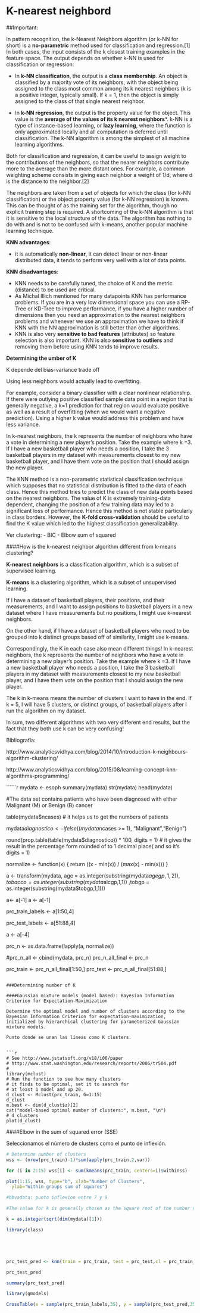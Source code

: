 K-nearest neighbord
========================

##Important:


In pattern recognition, the k-Nearest Neighbors algorithm (or k-NN for short) is a **no-parametric** method used for classification and regression.[1] In both cases, the input consists of the k closest training examples in the feature space. The output depends on whether k-NN is used for classification or regression:

* In **k-NN classification**, the output is a **class membership**. An object is classified by a majority vote of its neighbors, with the object being assigned to the class most common among its k nearest neighbors (k is a positive integer, typically small). If k = 1, then the object is simply assigned to the class of that single nearest neighbor.

* In **k-NN regression**, the output is the property value for the object. This value is the **average of the values of its k nearest neighbors***.
k-NN is a type of instance-based learning, or **lazy learning**, where the function is only approximated locally and all computation is deferred until classification. The k-NN algorithm is among the simplest of all machine learning algorithms.

Both for classification and regression, it can be useful to assign weight to the contributions of the neighbors, so that the nearer neighbors contribute more to the average than the more distant ones. For example, a common weighting scheme consists in giving each neighbor a weight of 1/d, where d is the distance to the neighbor.[2]

The neighbors are taken from a set of objects for which the class (for k-NN classification) or the object property value (for k-NN regression) is known. This can be thought of as the training set for the algorithm, though no explicit training step is required.
A shortcoming of the k-NN algorithm is that it is sensitive to the local structure of the data. The algorithm has nothing to do with and is not to be confused with k-means, another popular machine learning technique.


**KNN advantages**:

* it is automatically **non-linear**, it can detect linear or non-linear distributed data, it tends to perform very well with a lot of data points.

**KNN disadvantages**:

* KNN needs to be carefully tuned, the choice of K and the metric (distance) to be used are critical. 
* As Michal Illich mentioned for many datapoints KNN has performance problems. If you are in a very low dimensional space you can use a RP-Tree or KD-Tree to improve performance, if you have a higher number of dimensions then you need an approximation to the nearest neighbors problems and whenever we use an approximation we have to think if KNN with the NN approximation is still better than other algorithms.
* KNN is also very **sensitive to bad features** (attributes) so feature selection is also important. KNN is also **sensitive to outliers** and removing them before using KNN tends to improve results.

**Determining the umber of K**

K depende del bias-variance trade off

Using less neighbors would actually lead to overfitting. 

For example, consider a binary classifier with a clear nonlinear relationship. If there were outlying positive classified sample data point in a region that is generally negative, a  k=1 prediction for that region would evaluate positive as well as a result of overfitting (when we would want a negative prediction). Using a higher  k  value would address this problem and have less variance.

In k-nearest neighbors, the k represents the number of neighbors who have a vote in determining a new player's position. Take the example where k =3. If I have a new basketball player who needs a position, I take the 3 basketball players in my dataset with measurements closest to my new basketball player, and I have them vote on the position that I should assign the new player.


The KNN method is a non-parametric statistical classification technique which supposes that no statistical distribution is fitted to the data of each class. Hence this method tries to predict the class of new data points based on the nearest neighbors. The value of K is extremely training-data dependent, changing the position of a few training data may led to a significant loss of performance. Hence this method is not stable particularly in class borders. However, the **K-fold cross-validation** should be useful to find the K value which led to the highest classification generalizability.

Ver clustering:
- BIC
- Elbow sum of squared 


####How is the k-nearest neighbor algorithm different from k-means clustering?

**K-nearest neighbors** is a classification algorithm, which is a subset of supervised learning.

**K-means** is a clustering algorithm, which is a subset of unsupervised learning.

If I have a dataset of basketball players, their positions, and their measurements, and I want to assign positions to basketball players in a new dataset where I have measurements but no positions, I might use k-nearest neighbors.

On the other hand, if I have a dataset of basketball players who need to be grouped into k distinct groups based off of similarity, I might use k-means.

Correspondingly, the K in each case also mean different things! In k-nearest neighbors, the k represents the number of neighbors who have a vote in determining a new player's position. Take the example where k =3. If I have a new basketball player who needs a position, I take the 3 basketball players in my dataset with measurements closest to my new basketball player, and I have them vote on the position that I should assign the new player.

The k in k-means means the number of clusters I want to have in the end. If k = 5, I will have 5 clusters, or distinct groups, of basketball players after I run the algorithm on my dataset.

In sum, two different algorithms with two very different end results, but the fact that they both use k can be very confusing! 






Bibliografía:



http://www.analyticsvidhya.com/blog/2014/10/introduction-k-neighbours-algorithm-clustering/

http://www.analyticsvidhya.com/blog/2015/08/learning-concept-knn-algorithms-programming/

``````r


mydata <- esoph
summary(mydata)
str(mydata)
head(mydata)


#The data set contains patients who have been diagnosed with either Malignant (M) or Benign (B) cancer

table(mydata$ncases)  # it helps us to get the numbers of patients

mydata$diagnostico <- ifelse((mydata$ncases >= 1), "Malignant","Benign")




round(prop.table(table(mydata$diagnostico)) * 100, digits = 1)  # it gives the result in the percentage form rounded of to 1 decimal place( and so it's digits = 1)


normalize <- function(x) { return ((x - min(x)) / (max(x) - min(x))) }


a <- transform(mydata, age = as.integer(substring(mydata$agegp,1,2)), tobacco = as.integer(substring(mydata$alcgp,1,1))
               ,tobgp = as.integer(substring(mydata$tobgp,1,1)))

a<- a[-1]
a <- a[-1]


prc_train_labels <- a[1:50,4]

prc_test_labels <- a[51:88,4]

a <- a[-4]

prc_n <- as.data.frame(lapply(a, normalize))

#prc_n_all <- cbind(mydata, prc_n)
prc_n_all_final <- prc_n


prc_train <- prc_n_all_final[1:50,]
prc_test <- prc_n_all_final[51:88,]

`````

###Determining number of K 

####Gaussian mixture models (model based): Bayesian Information Criterion for Expectation-Maximization

Determine the optimal model and number of clusters according to the Bayesian Information Criterion for expectation-maximization, initialized by hierarchical clustering for parameterized Gaussian mixture models.

Punto donde se unan las líneas como K clusters.


```r

# See http://www.jstatsoft.org/v18/i06/paper
# http://www.stat.washington.edu/research/reports/2006/tr504.pdf
#
library(mclust)
# Run the function to see how many clusters
# it finds to be optimal, set it to search for
# at least 1 model and up 20.
d_clust <- Mclust(prc_train, G=1:15)
d_clust
m.best <- dim(d_clust$z)[2]
cat("model-based optimal number of clusters:", m.best, "\n")
# 4 clusters
plot(d_clust)

`````

####Elbow in the sum of squared error (SSE)

Seleccionamos el número de clusters como el punto de inflexión.


```r

# Determine number of clusters
wss <- (nrow(prc_train)-1)*sum(apply(prc_train,2,var))

for (i in 2:15) wss[i] <- sum(kmeans(prc_train, centers=i)$withinss)

plot(1:15, wss, type="b", xlab="Number of Clusters",
  ylab="Within groups sum of squares")

#bbvadata: punto inflexion entre 7 y 9

````


````r

#The value for k is generally chosen as the square root of the number of observations.

k = as.integer(sqrt(dim(mydata)[1]))

library(class)





prc_test_pred <- knn(train = prc_train, test = prc_test,cl = prc_train_labels, k=5)

prc_test_pred

summary(prc_test_pred)

library(gmodels)

CrossTable(x = sample(prc_train_labels,35), y = sample(prc_test_pred,35), prop.chisq=FALSE)



````


